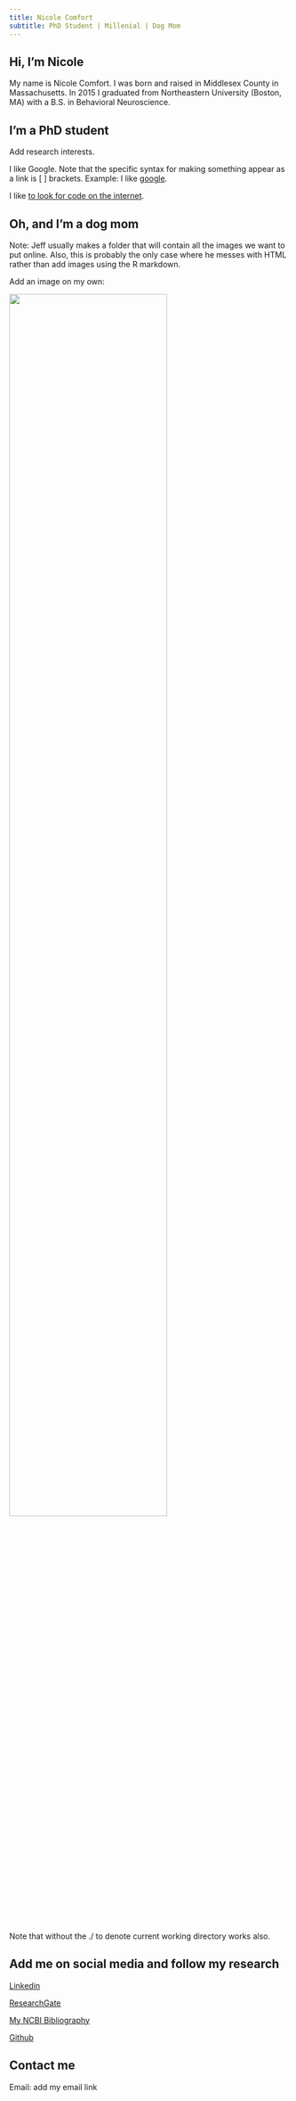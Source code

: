 ```yaml
---
title: Nicole Comfort
subtitle: PhD Student | Millenial | Dog Mom
---
```


## Hi, I'm Nicole

My name is Nicole Comfort. I was born and raised in Middlesex County in Massachusetts. In 2015 I graduated from Northeastern University (Boston, MA) with a B.S. in Behavioral Neuroscience. 

## I'm a PhD student

Add research interests.

I like Google. Note that the specific syntax for making something appear as a link is [ ] brackets.
Example: I like [google](https://www.google.com). 

I like [to look for code on the internet](https://wwww.google.com). 

## Oh, and I'm a dog mom

Note: Jeff usually makes a folder that will contain all the images we want to put online. 
Also, this is probably the only case where he messes with HTML rather than add images using the R markdown. 

Add an image on my own: 

<img src="./images/mem_day.jpg" style="width:75%"> 

Note that without the ./ to denote current working directory works also. 

## Add me on social media and follow my research

[Linkedin](https://www.linkedin.com/in/nicole-comfort/) 

[ResearchGate](https://www.researchgate.net/profile/Nicole_Comfort)

[My NCBI Bibliography](https://www.ncbi.nlm.nih.gov/sites/myncbi/1v5L4VkrjtH55/bibliography/51939750/public/?sort=date&direction=ascending) 

[Github](https://github.com/ncomfort) 

## Contact me

Email: add my email link 
